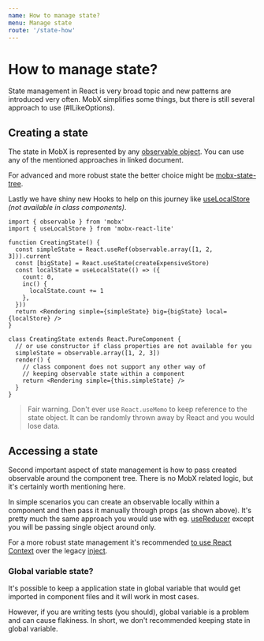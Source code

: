 ```yaml
---
name: How to manage state?
menu: Manage state
route: '/state-how'
---
```


# How to manage state?

State management in React is very broad topic and new patterns are introduced very often. MobX simplifies some things, but there is still several approach to use (#ILikeOptions).

## Creating a state

The state in MobX is represented by any [observable object][observable]. You can use any of the mentioned approaches in linked document.

For advanced and more robust state the better choice might be [mobx-state-tree].

Lastly we have shiny new Hooks to help on this journey like [useLocalStore] _(not available in class components)_.

```tsx
import { observable } from 'mobx'
import { useLocalStore } from 'mobx-react-lite'

function CreatingState() {
  const simpleState = React.useRef(observable.array([1, 2, 3])).current
  const [bigState] = React.useState(createExpensiveStore)
  const localState = useLocalState(() => ({
    count: 0,
    inc() {
      localState.count += 1
    },
  }))
  return <Rendering simple={simpleState} big={bigState} local={localStore} />
}

class CreatingState extends React.PureComponent {
  // or use constructor if class properties are not available for you
  simpleState = observable.array([1, 2, 3])
  render() {
    // class component does not support any other way of
    // keeping observable state within a component
    return <Rendering simple={this.simpleState} />
  }
}
```

> Fair warning. Don't ever use `React.useMemo` to keep reference to the state object. It can be randomly thrown away by React and you would lose data.

## Accessing a state

Second important aspect of state management is how to pass created observable around the component tree. There is no MobX related logic, but it's certainly worth mentioning here.

In simple scenarios you can create an observable locally within a component and then pass it manually through props (as shown above). It's pretty much the same approach you would use with eg. [useReducer] except you will be passing single object around only.

For a more robust state management it's recommended [to use React Context][context] over the legacy [inject].

### Global variable state?

It's possible to keep a application state in global variable that would get imported in component files and it will work in most cases.

However, if you are writing tests (you should), global variable is a problem and can cause flakiness. In short, we don't recommended keeping state in global variable.

[usereducer]: https://reactjs.org/docs/hooks-reference.html#usereducer
[observable]: https://mobx.js.org/refguide/observable.html
[mobx-state-tree]: https://github.com/mobxjs/mobx-state-tree
[uselocalstore]: /state-local
[context]: /recipes-context
[inject]: /recipes-inject
